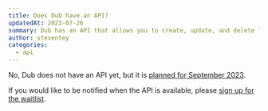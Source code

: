 ```yaml
---
title: Does Dub have an API?
updatedAt: 2023-07-26
summary: Dub has an API that allows you to create, update, and delete links programmatically.
author: steventey
categories:
  - api
---
```


No, Dub does not have an API yet, but it is [planned for September 2023](https://github.com/steven-tey/dub/issues/73#issuecomment-1638409034).

If you would like to be notified when the API is available, please [sign up for the waitlist](https://tally.so/r/wdN50V).